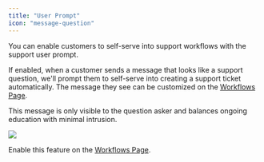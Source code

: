 ```yaml
---
title: "User Prompt"
icon: "message-question"
---
```


You can enable customers to self-serve into support workflows with the support
user prompt.

If enabled, when a customer sends a message that looks like a support question,
we'll prompt them to self-serve into creating a support ticket automatically.
The message they see can be customized on the
[Workflows Page](https://app.usepylon.com/workflows).

This message is only visible to the question asker and balances ongoing
education with minimal intrusion.

<Frame>
  <img src="/images/user-prompt.png" />
</Frame>

Enable this feature on the [Workflows Page](https://app.usepylon.com/workflows).
